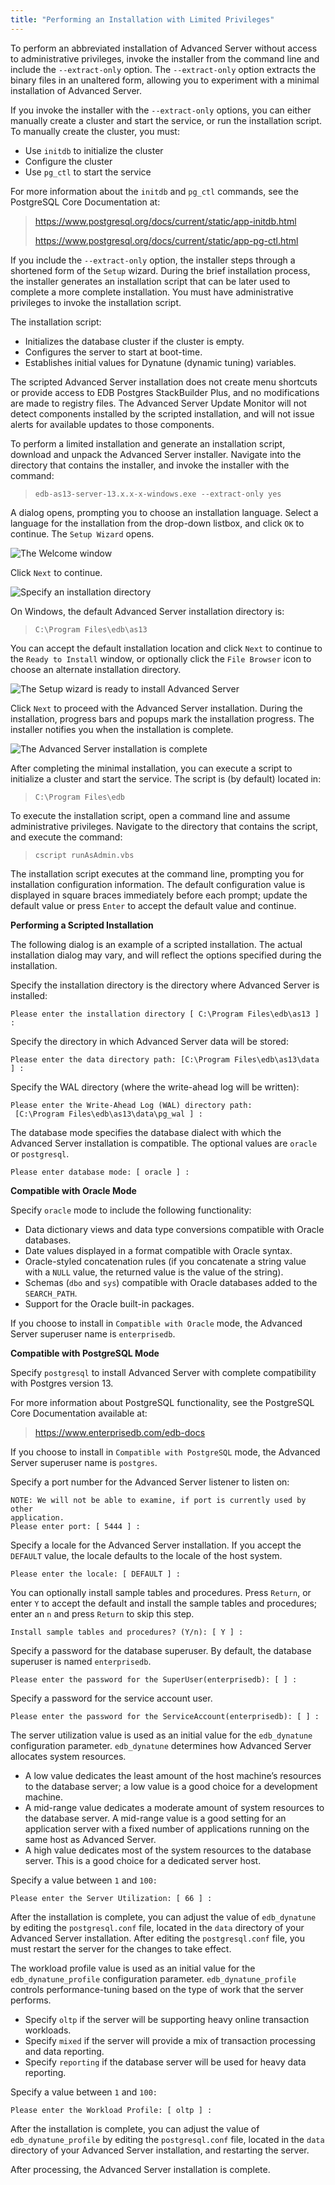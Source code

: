 ```yaml
---
title: "Performing an Installation with Limited Privileges"
---
```


<div id="performing_an_installation_with_limited_privileges" class="registered_link"></div>


To perform an abbreviated installation of Advanced Server without access to administrative privileges, invoke the installer from the command line and include the `--extract-only` option. The `--extract-only` option extracts the binary files in an unaltered form, allowing you to experiment with a minimal installation of Advanced Server.

If you invoke the installer with the `--extract-only` options, you can either manually create a cluster and start the service, or run the installation script. To manually create the cluster, you must:

  - Use `initdb` to initialize the cluster
  - Configure the cluster
  - Use `pg_ctl` to start the service

For more information about the `initdb` and `pg_ctl` commands, see the PostgreSQL Core Documentation at:

> <https://www.postgresql.org/docs/current/static/app-initdb.html>
> 
> <https://www.postgresql.org/docs/current/static/app-pg-ctl.html>

If you include the `--extract-only` option, the installer steps through a shortened form of the `Setup` wizard. During the brief installation process, the installer generates an installation script that can be later used to complete a more complete installation. You must have administrative privileges to invoke the installation script.

The installation script:

  - Initializes the database cluster if the cluster is empty.
  - Configures the server to start at boot-time.
  - Establishes initial values for Dynatune (dynamic tuning) variables.

The scripted Advanced Server installation does not create menu shortcuts or provide access to EDB Postgres StackBuilder Plus, and no modifications are made to registry files. The Advanced Server Update Monitor will not detect components installed by the scripted installation, and will not issue alerts for available updates to those components.

To perform a limited installation and generate an installation script, download and unpack the Advanced Server installer. Navigate into the directory that contains the installer, and invoke the installer with the command:

> `edb-as13-server-13.x.x-x-windows.exe --extract-only yes`

A dialog opens, prompting you to choose an installation language. Select a language for the installation from the drop-down listbox, and click `OK` to continue. The `Setup Wizard` opens.

![*The Welcome window*](../../images/advanced_server_installer_welcome.png)

Click `Next` to continue.

![*Specify an installation directory*](../../images/installation_directory.png)

On Windows, the default Advanced Server installation directory is:

> `C:\Program Files\edb\as13`

You can accept the default installation location and click `Next` to continue to the `Ready to Install` window, or optionally click the `File Browser` icon to choose an alternate installation directory.

![*The Setup wizard is ready to install Advanced Server*](../../images/ready_to_install.png)

Click `Next` to proceed with the Advanced Server installation. During the installation, progress bars and popups mark the installation progress. The installer notifies you when the installation is complete.

![*The Advanced Server installation is complete*](../../images/advanced_server_installation_completion.png)

After completing the minimal installation, you can execute a script to initialize a cluster and start the service. The script is (by default) located in:

> `C:\Program Files\edb`

To execute the installation script, open a command line and assume administrative privileges. Navigate to the directory that contains the script, and execute the command:

> `cscript runAsAdmin.vbs`

The installation script executes at the command line, prompting you for installation configuration information. The default configuration value is displayed in square braces immediately before each prompt; update the default value or press `Enter` to accept the default value and continue.

**Performing a Scripted Installation**

The following dialog is an example of a scripted installation. The actual installation dialog may vary, and will reflect the options specified during the installation.

Specify the installation directory is the directory where Advanced Server is installed:

``` text
Please enter the installation directory [ C:\Program Files\edb\as13 ] :
```

Specify the directory in which Advanced Server data will be stored:

``` text
Please enter the data directory path: [C:\Program Files\edb\as13\data ] :
```

Specify the WAL directory (where the write-ahead log will be written):

``` text
Please enter the Write-Ahead Log (WAL) directory path:
 [C:\Program Files\edb\as13\data\pg_wal ] :
```

The database mode specifies the database dialect with which the Advanced Server installation is compatible. The optional values are `oracle` or `postgresql`.

``` text
Please enter database mode: [ oracle ] :
```

**Compatible with Oracle Mode**

Specify `oracle` mode to include the following functionality:

  - Data dictionary views and data type conversions compatible with Oracle databases.
  - Date values displayed in a format compatible with Oracle syntax.
  - Oracle-styled concatenation rules (if you concatenate a string value with a `NULL` value, the returned value is the value of the string).
  - Schemas (`dbo` and `sys`) compatible with Oracle databases added to the `SEARCH_PATH`.
  - Support for the Oracle built-in packages.

If you choose to install in `Compatible with Oracle` mode, the Advanced Server superuser name is `enterprisedb`.

**Compatible with PostgreSQL Mode**

Specify `postgresql` to install Advanced Server with complete compatibility with Postgres version 13.

For more information about PostgreSQL functionality, see the PostgreSQL Core Documentation available at:

> <https://www.enterprisedb.com/edb-docs>

If you choose to install in `Compatible with PostgreSQL` mode, the Advanced Server superuser name is `postgres`.

Specify a port number for the Advanced Server listener to listen on:

``` text
NOTE: We will not be able to examine, if port is currently used by other
application.
Please enter port: [ 5444 ] :
```

Specify a locale for the Advanced Server installation. If you accept the `DEFAULT` value, the locale defaults to the locale of the host system.

``` text
Please enter the locale: [ DEFAULT ] :
```

You can optionally install sample tables and procedures. Press `Return`, or enter `Y` to accept the default and install the sample tables and procedures; enter an `n` and press `Return` to skip this step.

``` text
Install sample tables and procedures? (Y/n): [ Y ] :
```

Specify a password for the database superuser. By default, the database superuser is named `enterprisedb`.

``` text
Please enter the password for the SuperUser(enterprisedb): [ ] :
```

Specify a password for the service account user.

``` text
Please enter the password for the ServiceAccount(enterprisedb): [ ] :
```

The server utilization value is used as an initial value for the `edb_dynatune` configuration parameter. `edb_dynatune` determines how Advanced Server allocates system resources.

  - A low value dedicates the least amount of the host machine’s resources to the database server; a low value is a good choice for a development machine.
  - A mid-range value dedicates a moderate amount of system resources to the database server. A mid-range value is a good setting for an application server with a fixed number of applications running on the same host as Advanced Server.
  - A high value dedicates most of the system resources to the database server. This is a good choice for a dedicated server host.

Specify a value between `1` and `100:`

``` text
Please enter the Server Utilization: [ 66 ] :
```

After the installation is complete, you can adjust the value of `edb_dynatune` by editing the `postgresql.conf` file, located in the `data` directory of your Advanced Server installation. After editing the `postgresql.conf` file, you must restart the server for the changes to take effect.

The workload profile value is used as an initial value for the `edb_dynatune_profile` configuration parameter. `edb_dynatune_profile` controls performance-tuning based on the type of work that the server performs.

  - Specify `oltp` if the server will be supporting heavy online transaction workloads.
  - Specify `mixed` if the server will provide a mix of transaction processing and data reporting.
  - Specify `reporting` if the database server will be used for heavy data reporting.

Specify a value between `1` and `100:`

``` text
Please enter the Workload Profile: [ oltp ] :
```

After the installation is complete, you can adjust the value of `edb_dynatune_profile` by editing the `postgresql.conf` file, located in the `data` directory of your Advanced Server installation, and restarting the server.

After processing, the Advanced Server installation is complete.
